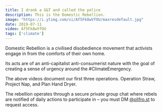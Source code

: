 ```yaml
---
title: I drank a G&T and called the police
description: This is the Domestic Rebellion.
image: "https://i.ytimg.com/vi/Af5Fk8wVfOU/maxresdefault.jpg"
date: 2019-07-11
video: Af5Fk8wVfOU
tags: ['climate']
---
```


Domestic Rebellion is a civilised disobedience movement that activists engage in from the comforts of their own home.

<PosterGallery path="@assets/2019/dr" />

Its acts are of an anti-capitalist anti-consumerist nature with the goal of creating a sense of urgency around the #ClimateEmergency.

<OptimizedYouTube id="NBZFYpatfPw" poster=""/>

<OptimizedYouTube id="tk6vPdownsg" poster=""/>

The above videos document our first three operations. Operation Straw, Project Nap, and Plan Hand Dryer.



The rebellion operates through a secure private group chat where rebels are notified of daily actions to participate in – you must DM [@olifro.st](https://www.instagram.com/olifro.st/) to request access.





